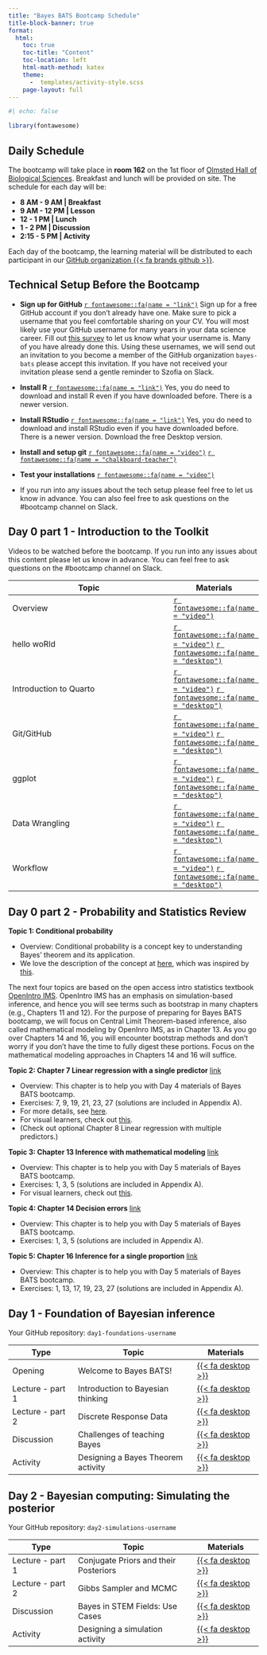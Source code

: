 ```yaml
---
title: "Bayes BATS Bootcamp Schedule"
title-block-banner: true
format:
  html:
    toc: true
    toc-title: "Content"
    toc-location: left
    html-math-method: katex
    theme: 
      -  templates/activity-style.scss
    page-layout: full
---
```


```r
#| echo: false

library(fontawesome)
```

## Daily Schedule

The bootcamp will take place in **room 162** on the 1st floor of [Olmsted Hall of Biological Sciences](https://www.google.com/maps/place/Olmsted+Hall/@41.6847539,-73.895825,15z/data=!4m6!3m5!1s0x89dd3f9cd3b3bd09:0xd841eaf60d866cfc!8m2!3d41.6847539!4d-73.895825!16s%2Fg%2F11hz6tvrr5?entry=ttu). Breakfast and lunch will be provided on site. The schedule for each day will be:

```{=html}

<!--timeline from https://bootsnipp.com/snippets/xrKXW-->

      <div class="container mt-5 mb-5">
        <div class="row">
            <div class="col-md-6 offset-md-3">
                <ul class="timeline">



                    <li>
                    <b> 8 AM - 9 AM |  Breakfast </b>
                    </li>

                    <li>
                    <b> 9 AM - 12 PM |  Lesson </b>

                    </li>

                    <li>
                    <b> 12 - 1 PM |  Lunch </b>
                    </li>

                    <li>
                    <b> 1 - 2 PM |  Discussion </b>
                    </li>
                    
                    <li>
                    <b> 2:15 - 5 PM |  Activity </b>
                    </li>

                </ul>
            </div>
        </div>
      </div>


      <!--end of timeline-->
      
```

Each day of the bootcamp, the learning material will be distributed to each participant in our [GitHub organization {{< fa brands github >}}](https://github.com/bayes-bats).

## Technical Setup Before the Bootcamp

-   **Sign up for GitHub** [`r fontawesome::fa(name = "link")`](https://github.com) Sign up for a free GitHub account if you don't already have one. Make sure to pick a username that you feel comfortable sharing on your CV. You will most likely use your GitHub username for many years in your data science career. Fill out [this survey](https://forms.gle/ZWje6VbwiuGo7dWN7) to let us know what your username is. Many of you have already done this. Using these usernames, we will send out an invitation to you become a member of the GitHub organization `bayes-bats` please accept this invitation. If you have not received your invitation please send a gentle reminder to Szofia on Slack.

-   **Install R** [`r fontawesome::fa(name = "link")`](https://mirror.las.iastate.edu/CRAN/) Yes, you do need to download and install R even if you have downloaded before. There is a newer version.

-   **Install RStudio** [`r fontawesome::fa(name = "link")`](https://posit.co/download/rstudio-desktop/) Yes, you do need to download and install RStudio even if you have downloaded before. There is a newer version. Download the free Desktop version.

-   **Install and setup git** [`r fontawesome::fa(name = "video")`](https://uci.yuja.com/V/Video?v=7926437&node=33713927&a=41919805&autoplay=1) [`r fontawesome::fa(name = "chalkboard-teacher")`](day-0-prerequisites/0-setup/0-setup.html)

-   **Test your installations** [`r fontawesome::fa(name = "video")`](https://uci.yuja.com/V/Video?v=7998123&node=34055987&a=84256585&autoplay=1)

-   If you run into any issues about the tech setup please feel free to let us know in advance. You can also feel free to ask questions on the #bootcamp channel on Slack. 

## Day 0 part 1 - Introduction to the Toolkit 

Videos to be watched before the bootcamp. If you run into any issues about this content please let us know in advance. You can feel free to ask questions on the #bootcamp channel on Slack.

| Topic                  | Materials                                                                                                                                                                                                          |
|-----------------------------------------------|-------------------------|
| Overview               | [`r fontawesome::fa(name = "video")`](https://uci.yuja.com/V/Video?v=7997841&node=34055000&a=198253550&autoplay=1)                                                                                                 |
| hello woRld            | [`r fontawesome::fa(name = "video")`](https://uci.yuja.com/V/Video?v=7998435&node=34057183&a=136917506&autoplay=1) [`r fontawesome::fa(name = "desktop")`](day-0-prerequisites/1-lec-r-basics/1-lec-r-basics.html) |
| Introduction to Quarto | [`r fontawesome::fa(name = "video")`](https://uci.yuja.com/V/Video?v=7998520&node=34057485&a=212583999&autoplay=1) [`r fontawesome::fa(name = "desktop")`](day-0-prerequisites/2-lec-quarto/2-lec-quarto.html)     |
| Git/GitHub             | [`r fontawesome::fa(name = "video")`](https://uci.yuja.com/V/Video?v=7999068&node=34059613&a=192345937&autoplay=1) [`r fontawesome::fa(name = "desktop")`](day-0-prerequisites/3-lec-github/3-lec-github.html)     |
| ggplot                 | [`r fontawesome::fa(name = "video")`](https://uci.yuja.com/V/Video?v=7998687&node=34058227&a=75458400&autoplay=1) [`r fontawesome::fa(name = "desktop")`](day-0-prerequisites/4-lec-ggplot/4-lec-ggplot.html)      |
| Data Wrangling         | [`r fontawesome::fa(name = "video")`](https://uci.yuja.com/V/Video?v=7998875&node=34058869&a=77289457&autoplay=1) [`r fontawesome::fa(name = "desktop")`](day-0-prerequisites/5-lec-wrangle/5-lec-wrangle.html)    |
| Workflow               | [`r fontawesome::fa(name = "video")`](https://uci.yuja.com/V/Video?v=7998997&node=34059344&a=179917770&autoplay=1) [`r fontawesome::fa(name = "desktop")`](day-0-prerequisites/6-lec-workflow/6-lec-workflow.html) |

## Day 0 part 2 - Probability and Statistics Review 

**Topic 1: Conditional probability**

- Overview: Conditional probability is a concept key to understanding Bayes’ theorem and its application.
- We love the description of the concept at [here](https://seeing-theory.brown.edu/compound-probability/index.html#section3), which was inspired by [this](https://setosa.io/conditional/).

The next four topics are based on the open access intro statistics textbook [OpenIntro IMS](https://openintro-ims.netlify.app/). OpenIntro IMS has an emphasis on simulation-based inference, and hence you will see terms such as bootstrap in many chapters (e.g., Chapters 11 and 12). For the purpose of preparing for Bayes BATS bootcamp, we will focus on Central Limit Theorem-based inference, also called mathematical modeling by OpenInro IMS, as in Chapter 13. As you go over Chapters 14 and 16, you will encounter bootstrap methods and don’t worry if you don’t have the time to fully digest these portions. Focus on the mathematical modeling approaches in Chapters 14 and 16 will suffice.

**Topic 2: Chapter 7 Linear regression with a single predictor** [link](https://openintro-ims.netlify.app/model-slr)

- Overview: This chapter is to help you with Day 4 materials of Bayes BATS bootcamp.
- Exercises: 7, 9, 19, 21, 23, 27 (solutions are included in Appendix A).
- For more details, see [here](https://online.stat.psu.edu/stat501/lesson/1).
- For visual learners, check out [this](https://seeing-theory.brown.edu/regression-analysis/index.html#section1).
- (Check out optional Chapter 8 Linear regression with multiple predictors.) 

**Topic 3: Chapter 13 Inference with mathematical modeling** [link](https://openintro-ims.netlify.app/foundations-mathematical)

- Overview: This chapter is to help you with Day 5 materials of Bayes BATS bootcamp.
- Exercises: 1, 3, 5 (solutions are included in Appendix A).
- For visual learners, check out [this](https://seeing-theory.brown.edu/frequentist-inference/index.html#section1).

**Topic 4: Chapter 14 Decision errors** [link](https://openintro-ims.netlify.app/decerr)

- Overview: This chapter is to help you with Day 5 materials of Bayes BATS bootcamp.
- Exercises: 1, 3, 5 (solutions are included in Appendix A).

**Topic 5: Chapter 16 Inference for a single proportion** [link](https://openintro-ims.netlify.app/inference-one-prop)

- Overview: This chapter is to help you with Day 5 materials of Bayes BATS bootcamp.
- Exercises: 1, 13, 17, 19, 23, 27 (solutions are included in Appendix A).

## Day 1 - Foundation of Bayesian inference

Your GitHub repository: `day1-foundations-username`

| Type             | Topic                              | Materials                                                                                              |
|-------------------|-----------------------------------|-------------------|
| Opening        | Welcome to Bayes BATS!              | [{{< fa desktop >}}](logistics/1-opening.html)                                                                                                          |
| Lecture - part 1 | Introduction to Bayesian thinking  | [{{< fa desktop >}}](day-1-foundations/1-lec-intro-bayes-thinking/1-lec-intro-bayes-thinking.html)     |
| Lecture - part 2 | Discrete Response Data             | [{{< fa desktop >}}](day-1-foundations/2-lec-discrete-data/2-lec-discrete-data.html)                   |
| Discussion       | Challenges of teaching Bayes       | [{{< fa desktop >}}](day-1-foundations/3-dis-challenges-teach-bayes/3-dis-challenges-teach-bayes.html) |
| Activity         | Designing a Bayes Theorem activity | [{{< fa desktop >}}](day-1-foundations/4-act-bayes-theorem/4-act-bayes-theorem.html)                   |

## Day 2 - Bayesian computing: Simulating the posterior

Your GitHub repository: `day2-simulations-username`

| Type             | Topic                                 | Materials                                                                                          |
|-------------------|-----------------------------------|-------------------|
| Lecture - part 1 | Conjugate Priors and their Posteriors | [{{< fa desktop >}}](day-2-simulations/1-lec-posterior-conjugate/1-lec-posterior-conjugate.html)   |
| Lecture - part 2 | Gibbs Sampler and MCMC                | [{{< fa desktop >}}](day-2-simulations/2-lec-gibbs-sampler-mcmc/2-lec-gibbs-sampler-mcmc.html)     |
| Discussion       | Bayes in STEM Fields: Use Cases       | [{{< fa desktop >}}](day-2-simulations/3-dis-cases-bayes-stem/3-dis-cases-bayes-stem.html)         |
| Activity         | Designing a simulation activity       | [{{< fa desktop >}}](day-2-simulations/4-act-design-simu-activity/4-act-design-simu-activity.html) |

<!-- ## Day 3 - Bayesian computing: Posterior analysis -->

<!-- Your GitHub repository: `day3-posterior-username` -->

<!-- | Type             | Topic                                   | Materials                                                                                                    | -->
<!-- |-------------------|-----------------------------------|-------------------| -->
<!-- | Lecture - part 1 | Posterior Inference and MCMC Algorithms | [{{< fa desktop >}}](day-3-posterior/1-lec-posterior-MCMC-algorithms/1-lec-posterior-MCMC-algorithms.html)   | -->
<!-- | Lecture - part 2 | Posterior Analysis with MCMC            | [{{< fa desktop >}}](day-3-posterior/2-lec-posterior-analysis/2-lec-posterior-analysis.html)                 | -->
<!-- | Lecture - part 2 | Posterior Analysis with MCMC and `rstanarm` version            | [{{< fa desktop >}}](day-3-posterior/2-lec-posterior-analysis/2-lec-posterior-analysis-rstanarm.html)                 | -->
<!-- | Discussion       | Effective Assessment for Bayes Learning | [{{< fa desktop >}}](day-3-posterior/3-dis-effective-assessment-bayes/3-dis-effective-assessment-bayes.html) | -->
<!-- | Activity         | Designing a posterior analysis activity | [{{< fa desktop >}}](day-3-posterior/4-act-posterior-analysis/4-act-posterior-analysis.html)                 | -->

<!-- ## Day 4 - Bayesian modeling: Regression models -->

<!-- Your GitHub repository: `day4-regression-username` -->

<!-- | Type             | Topic                            | Materials                                                                                             | -->
<!-- |-------------------|-----------------------------------|-------------------| -->
<!-- | Lecture - part 1 | Fitting regression models        | [{{< fa desktop >}}](day-4-regression/1-lec-fitting-regression/1-lec-fitting-regression.html)         | -->
<!-- | Lecture - part 2 | Evaluating regression models     | [{{< fa desktop >}}](day-4-regression/2-lec-evaluating-regression/2-lec-evaluating-regression.html)   | -->
<!-- | Discussion       | Bayes Course vs. Module          | [{{< fa desktop >}}](day-4-regression/3-dis-bayes-course-vs-module/3-dis-bayes-course-vs-module.html) | -->
<!-- | Activity         | Designing a Regression Model Lab | [{{< fa desktop >}}](day-4-regression/4-act-regression-lab/4-act-regression-lab.html)                 | -->

<!-- ## Day 5 - Bayesian modeling: Hierarchical models -->

<!-- Your GitHub repository: `day5-hierarchical-username` -->

<!-- | Type             | Topic                                   | Materials                                                                                                 | -->
<!-- |-------------------|-----------------------------------|-------------------| -->
<!-- | Lecture  | Hierarchical Models             | [{{< fa desktop >}}](day-5-hierarchical/1-lec-hierarchical-priors/1-lec-hierarchical-priors.html)         | -->
<!-- | Lecture | Statistical Inference: frequentist vs. Bayesian | [{{< fa desktop >}}](day-5-hierarchical/2-lec-hypothesis-testing/2-lec-hypothesis-testing.html)             | -->
<!-- | Discussion       | Software choices for Bayes learners     | [{{< fa desktop >}}](day-5-hierarchical/3-dis-software-choices/3-dis-software-choices.html)               | -->
<!-- | Activity         | Tier 2 preparation      |  | -->
<!-- | Closing        | Before We Say Goodbye           | [{{< fa desktop >}}](logistics/2-closing.html)  -->

<!-- ## Tier 2 -->

<!-- About ten instructors who attend the bootcamp will be selected to develop course materials in the Fall semester. -->

<!-- You can find more information [following this link](https://www.stat.uci.edu/bayes-bats/materials.html). -->
